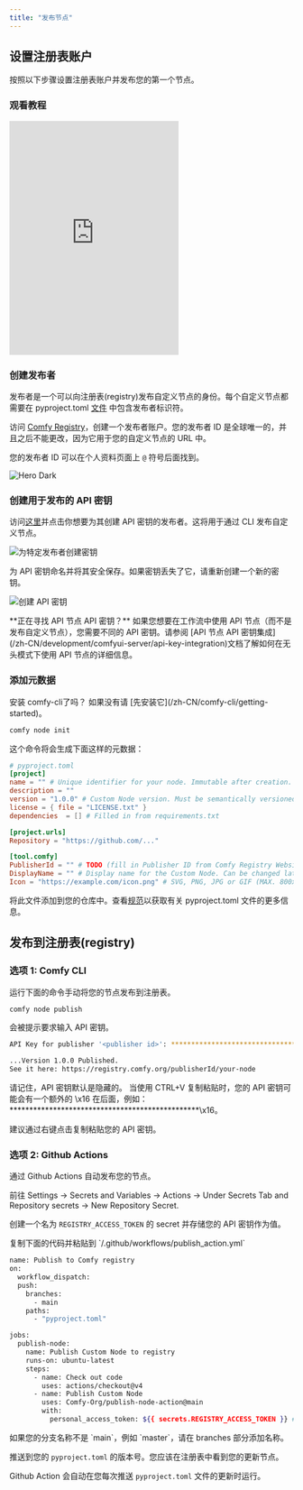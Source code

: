 ```yaml
---
title: "发布节点"
---
```


## 设置注册表账户

按照以下步骤设置注册表账户并发布您的第一个节点。

### 观看教程

<iframe height="415" src="https://www.youtube.com/embed/WhOZZOgBggU?si=6TyvhJJadmQ65uXC" title="YouTube video player" frameborder="0" allow="accelerometer; autoplay; clipboard-write; encrypted-media; gyroscope; picture-in-picture; web-share" referrerpolicy="strict-origin-when-cross-origin" allowfullscreen style={{ width: "100%", borderRadius: "0.5rem" }}></iframe>

### 创建发布者

发布者是一个可以向注册表(registry)发布自定义节点的身份。每个自定义节点都需要在 pyproject.toml [文件]() 中包含发布者标识符。

访问 [Comfy Registry](https://registry.comfy.org)，创建一个发布者账户。您的发布者 ID 是全球唯一的，并且之后不能更改，因为它用于您的自定义节点的 URL 中。

您的发布者 ID 可以在个人资料页面上 `@` 符号后面找到。

<img
  className="block"
  src="/images/publisherid.png"
  alt="Hero Dark"
/>

### 创建用于发布的 API 密钥

访问[这里](https://registry.comfy.org/nodes)并点击你想要为其创建 API 密钥的发布者。这将用于通过 CLI 发布自定义节点。

![为特定发布者创建密钥](/images/pat-1.png)

为 API 密钥命名并将其安全保存。如果密钥丢失了它，请重新创建一个新的密钥。

![创建 API 密钥](/images/pat-2.png)

<Note>
**正在寻找 API 节点 API 密钥？** 如果您想要在工作流中使用 API 节点（而不是发布自定义节点），您需要不同的 API 密钥。请参阅 [API 节点 API 密钥集成](/zh-CN/development/comfyui-server/api-key-integration)文档了解如何在无头模式下使用 API 节点的详细信息。
</Note>

### 添加元数据

<Tip>
安装 comfy-cli了吗？
如果没有请 [先安装它](/zh-CN/comfy-cli/getting-started)。
</Tip>

```bash
comfy node init
```

这个命令将会生成下面这样的元数据：

```toml
# pyproject.toml
[project]
name = "" # Unique identifier for your node. Immutable after creation.
description = ""
version = "1.0.0" # Custom Node version. Must be semantically versioned.
license = { file = "LICENSE.txt" }
dependencies  = [] # Filled in from requirements.txt

[project.urls]
Repository = "https://github.com/..."

[tool.comfy]
PublisherId = "" # TODO (fill in Publisher ID from Comfy Registry Website).
DisplayName = "" # Display name for the Custom Node. Can be changed later.
Icon = "https://example.com/icon.png" # SVG, PNG, JPG or GIF (MAX. 800x400px)
```

将此文件添加到您的仓库中。查看[规范](/zh-CN/registry/specifications)以获取有关 pyproject.toml 文件的更多信息。

## 发布到注册表(registry)

### 选项 1: Comfy CLI 

运行下面的命令手动将您的节点发布到注册表。  

```bash
comfy node publish
```

会被提示要求输入 API 密钥。

```bash
API Key for publisher '<publisher id>': ****************************************************

...Version 1.0.0 Published. 
See it here: https://registry.comfy.org/publisherId/your-node
```

<Warning>
  请记住，API 密钥默认是隐藏的。
</Warning>

<Warning>
  当使用 CTRL+V 复制粘贴时，您的 API 密钥可能会有一个额外的 \x16 在后面，例如： ************************************************\x16。 

  建议通过右键点击复制粘贴您的 API 密钥。
</Warning>


### 选项 2: Github Actions

通过 Github Actions 自动发布您的节点。

<Steps>
<Step title="设置一个 Github Secret">

前往 Settings -> Secrets and Variables -> Actions -> Under Secrets Tab and Repository secrets -> New Repository Secret.

创建一个名为 `REGISTRY_ACCESS_TOKEN` 的 secret 并存储您的 API 密钥作为值。

</Step>
<Step title="创建一个 Github Action">
复制下面的代码并粘贴到 `/.github/workflows/publish_action.yml`

```bash
name: Publish to Comfy registry
on:
  workflow_dispatch:
  push:
    branches:
      - main
    paths:
      - "pyproject.toml"

jobs:
  publish-node:
    name: Publish Custom Node to registry
    runs-on: ubuntu-latest
    steps:
      - name: Check out code
        uses: actions/checkout@v4
      - name: Publish Custom Node
        uses: Comfy-Org/publish-node-action@main
        with:
          personal_access_token: ${{ secrets.REGISTRY_ACCESS_TOKEN }} ## Add your own personal access token to your Github Repository secrets and reference it here.
```

<Warning>
  如果您的分支名称不是 `main`，例如 `master`，请在 branches 部分添加名称。
</Warning>
</Step>
<Step title="测试 Github Action">

推送到您的 `pyproject.toml` 的版本号。您应该在注册表中看到您的更新节点。

<Tip>Github Action 会自动在您每次推送 `pyproject.toml` 文件的更新时运行。</Tip>

</Step>


</Steps>
